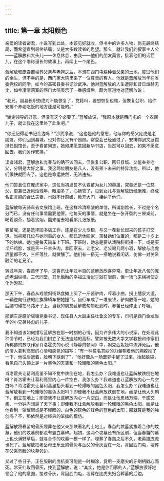 ```yaml
---
---
---
```

title: 第一章 太阳颜色
---




亲爱的读者诸君，小说写到此处，本该见好就收，但书中的许多人物，尚无最终结局，而希望看到最终结局，又是大多数读者的愿望。那么，就让我们的叙事主人公——蓝解放和大头儿——休息休息，由我——他们的朋友莫言，接着他们的话茬儿，在这个堪称漫长的故事上，再续上一个尾巴。

蓝解放和庞春苗埋葬父亲与老狗之后，本想在西门屯耕种着父亲的土地，度过他们的余生，但不幸的是，西门家大院里来了一位尊贵的客人。他就是蓝解放当年在省委党校的同学，如今的高密县委书记沙武净。他对蓝解放的人生遭际和昔日煊赫无比、如今凄清落寞的西门大院表示了一番感慨后，颇为厚道地对蓝解放说：

“老兄，副县长职务绝对不能恢复了，党籍吗，要想恢复也难，但恢复公职、给你安排个养老吃饭的地方还是可能的。”

“谢谢领导的好意，但没有这个必要了。”蓝解放说，“我原本就是西门屯的一个农民儿子，就让我在这里终了此生吧。”

“你还记得老书记金边吗？”沙武净说，“这也是他的意思，他与你的岳父庞虎是老朋友，你们回到县城，也对你岳父有个照顾。常委会已经通过了，安排你到文展馆担任副馆长，至于春苗同志，她如果愿意回新华书店，当然可以回去，如果不愿意回去，我们另作安排。”

读者诸君，蓝解放和庞春苗的确不该回去，但恢复公职、回归县城、又能奉养老父，分明是大好之事。我这两位朋友是凡人，没有预卜未来的特异功能，所以，他们很快就回去了。这也是命运使然，无法违抗。

他们暂且住在庞虎家中，这位当初发誓不认春苗为女儿的英雄，究竟还是一位慈父，更兼已近风烛残年，眼泪多了，心肠软了，见到女儿与蓝解放历经磨难，终成名正言顺的合法夫妻，也就不计前嫌，敞开大门，接纳了他们。

蓝解放每天骑车去文展馆上班。在这样冷清寒酸的单位，所谓副馆长，不过是个名分而已，没有任何事情需要他管。他每天的事情，就是坐在一张开裂的三屉桌前，喝着淡茶，抽着劣烟，翻来覆去地看那几张报纸。

春苗呢，还是选择回书店工作，还是在少儿专柜，与又一茬新长起来的孩子打交道。当初那几位与她同事的女人，都已退休回家，顶替她们位置的，都是二十岁上下的姑娘。她也是每天骑车上下班。下班时，她总是要从戏院斜街拐一下，或是买半斤鸡胗，或是买一斤羊头肉，拿回家去，让老父、老公喝几两小酒，解放与庞虎酒量都不大，三杯落肚，就微醺了。他们有一搭无一搭地说着闲话，仿佛一对关系融洽的老兄弟。

转过年来，春苗怀了孕，这喜讯让年过半百的蓝解放欣喜异常。更让年近八旬的庞虎老泪纵横。三代同堂，其乐融融的幸福生活似乎就在眼前，但一场飞来横祸使之化为泡影。

那天下午，春苗从戏院斜街熟食摊上买了一斤酱驴肉，哼着小曲，拐上醴泉大道，一辆逆向行驶的红旗牌轿车把她撞飞。自行车成了一堆废铁，驴肉散落一地，她的后脑勺碰在马路牙子上。当我的朋友蓝解放匆匆赶到时，春苗已经停止了呼吸。

那辆车是原驴店镇党委书记、现任县人大副主任杜鲁文的专车，司机是西门金龙当年的小兄弟孙彪的儿子。

我不知道该如何描写蓝解放在那一时刻的心情，因为许多伟大的小说家，在处理此种情节时，已经为我们树立了无法逾越的高标。譬如被无数大学文学教授和作家们所称道的苏联作家肖洛霍夫的小说《静静的顿河》中，婀克西妮娅中流弹死后，他的情人葛利高里的心情和感觉的描写：“有一种莫名其妙的力量朝着他的胸膛推了一下，他往后退着，脸朝下跌倒了”，“他好像从一场噩梦中醒了过来，抬起脑袋，看见自己头顶上是一片黑色的天空和一轮耀眼的黑色太阳。”

肖洛霍夫让葛利高里不知不觉中跌倒在地，我怎么办？我难道也让蓝解放跌倒在地吗？肖洛霍夫让葛利高里内心一片空白，我怎么办？我难道也让蓝解放内心一片空白吗？肖洛霍夫让葛利高里抬头看到一轮耀眼的黑色太阳，我怎么办？我难道也让蓝解放看到一轮耀眼的黑色太阳吗？即便我不让蓝解放跌倒在地，而是让他大头朝下，倒立在地上；即便我不让蓝解放内心一片空白，而是让他思绪万端、千感交集、一分钟内想遍了天下事；即便我不让蓝解放看到一轮耀眼的黑色太阳，而是让他看到一轮耀眼或是不耀眼的、白色的灰色的红色的蓝色的太阳；那就算是我的独创吗？不，那依然是对经典的笨拙的模仿。

蓝解放将春苗的骨灰埋葬在他父亲那块著名的土地上。春苗的坟墓紧挨着合作的坟墓，他们的坟墓前都没有竖立墓碑。起初，这两个坟墓还有所区别，但当春苗的墓上也长满野草后，就与合作的坟墓一模一样了。埋葬了春苗之后不久，老英雄庞虎也死了。蓝解放把老岳母王乐云的骨灰与岳父的骨灰合在一处，背回西门屯，埋葬在父亲蓝脸的坟墓旁边。

又过了些日子，正在服刑的庞抗美可能是一时糊涂，竟用一支磨尖的牙刷柄戳心而死。常天红取回骨灰，找到蓝解放，说：“其实，她是你们家的人。”蓝解放很好地领会了他的意图，接过骨灰，背回西门屯，埋葬在庞虎夫妇合葬墓的后边。